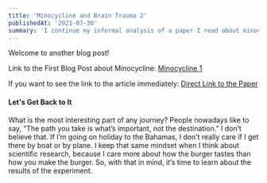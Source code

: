 ```yaml
---
title: 'Minocycline and Brain Trauma 2'
publishedAt: '2021-07-30'
summary: 'I continue my informal analysis of a paper I read about minocycline and its effect on patients with traumatic brain injuries.'
---
```


Welcome to another blog post!

Link to the First Blog Post about Minocycline: [Minocycline 1](https://neuro-ver-test.vercel.app/blog/mino1)

If you want to see the link to the article immediately: [Direct Link to the Paper](https://doi.org/10.1093/brain/awx339)

#### Let's Get Back to It

What is the most interesting part of any journey? People nowadays like to say, “The path you take is what’s important, not the destination.” I don’t believe that. If I’m going on holiday to the Bahamas, I don’t really care if I get there by boat or by plane. I keep that same mindset when I think about scientific research, because I care more about how the burger tastes than how you make the burger. So, with that in mind, it’s time to learn about the results of the experiment. 
